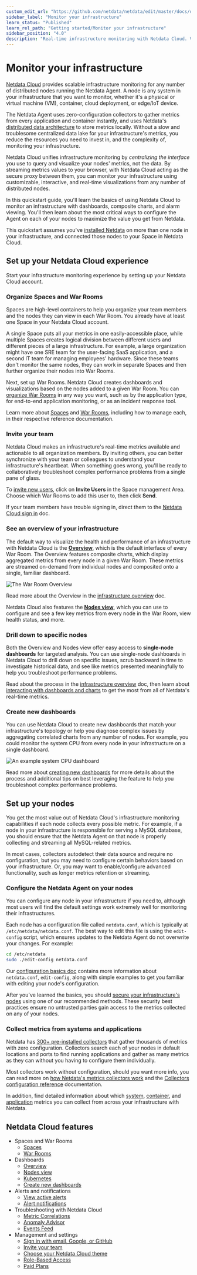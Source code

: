 ```yaml
---
custom_edit_url: "https://github.com/netdata/netdata/edit/master/docs/quickstart/infrastructure.md"
sidebar_label: "Monitor your infrastructure"
learn_status: "Published"
learn_rel_path: "Getting started/Monitor your infrastructure"
sidebar_position: "4.0"
description: "Real-time infrastructure monitoring with Netdata Cloud. View key metrics, insightful charts, and active alarms from all your nodes."
---
```

# Monitor your infrastructure


[Netdata Cloud](https://app.netdata.cloud) provides scalable infrastructure monitoring for any number of distributed
nodes running the Netdata Agent. A node is any system in your infrastructure that you want to monitor, whether it's a
physical or virtual machine (VM), container, cloud deployment, or edge/IoT device.

The Netdata Agent uses zero-configuration collectors to gather metrics from every application and container instantly,
and uses Netdata's [distributed data architecture](/docs/getting-started/distributed-data-architecture) to store metrics
locally. Without a slow and troublesome centralized data lake for your infrastructure's metrics, you reduce the
resources you need to invest in, and the complexity of, monitoring your infrastructure. 

Netdata Cloud unifies infrastructure monitoring by _centralizing the interface_ you use to query and visualize your
nodes' metrics, not the data. By streaming metrics values to your browser, with Netdata Cloud acting as the secure proxy
between them, you can monitor your infrastructure using customizable, interactive, and real-time visualizations from any
number of distributed nodes.

In this quickstart guide, you'll learn the basics of using Netdata Cloud to monitor an infrastructure with dashboards,
composite charts, and alarm viewing. You'll then learn about the most critical ways to configure the Agent on each of
your nodes to maximize the value you get from Netdata.

This quickstart assumes you've [installed Netdata](/docs/getting-started/install-netdata)
on more than one node in your infrastructure, and connected those nodes to your Space in Netdata Cloud. 

## Set up your Netdata Cloud experience

Start your infrastructure monitoring experience by setting up your Netdata Cloud account.

### Organize Spaces and War Rooms

Spaces are high-level containers to help you organize your team members and the nodes they can view in each War Room.
You already have at least one Space in your Netdata Cloud account.

A single Space puts all your metrics in one easily-accessible place, while multiple Spaces creates logical division
between different users and different pieces of a large infrastructure. For example, a large organization might have one
SRE team for the user-facing SaaS application, and a second IT team for managing employees' hardware. Since these teams
don't monitor the same nodes, they can work in separate Spaces and then further organize their nodes into War Rooms.

Next, set up War Rooms. Netdata Cloud creates dashboards and visualizations based on the nodes added to a given War
Room. You can [organize War Rooms](/docs/getting-started/monitor-your-infrastructure/war-rooms#war-room-organization) in any way
you want, such as by the application type, for end-to-end application monitoring, or as an incident response tool.

Learn more about [Spaces](/docs/getting-started/monitor-your-infrastructure/spaces) and [War
Rooms](/docs/getting-started/monitor-your-infrastructure/war-rooms), including how to manage each, in their respective reference
documentation.

### Invite your team

Netdata Cloud makes an infrastructure's real-time metrics available and actionable to all organization members. By
inviting others, you can better synchronize with your team or colleagues to understand your infrastructure's heartbeat.
When something goes wrong, you'll be ready to collaboratively troubleshoot complex performance problems from a single
pane of glass.

To [invite new users](/docs/getting-started/monitor-your-infrastructure/invite-your-team), click on **Invite Users** in the
Space management Area. Choose which War Rooms to add this user to, then click **Send**.

If your team members have trouble signing in, direct them to the [Netdata Cloud sign
in](/docs/getting-started/monitor-your-infrastructure/sign-in-with-email-google-or-github) doc.

### See an overview of your infrastructure

The default way to visualize the health and performance of an infrastructure with Netdata Cloud is the
[**Overview**](/docs/miscellaneous/infrastructure-overview), which is the default interface of every War Room. The
Overview features composite charts, which display aggregated metrics from every node in a given War Room. These metrics
are streamed on-demand from individual nodes and composited onto a single, familiar dashboard.

![The War Room
Overview](https://user-images.githubusercontent.com/1153921/108732681-09791980-74eb-11eb-9ba2-98cb1b6608de.png)

Read more about the Overview in the [infrastructure overview](/docs/miscellaneous/infrastructure-overview) doc.

Netdata Cloud also features the [**Nodes view**](/docs/miscellaneous/nodes-view), which you can
use to configure and see a few key metrics from every node in the War Room, view health status, and more.

### Drill down to specific nodes

Both the Overview and Nodes view offer easy access to **single-node dashboards** for targeted analysis. You can use
single-node dashboards in Netdata Cloud to drill down on specific issues, scrub backward in time to investigate
historical data, and see like metrics presented meaningfully to help you troubleshoot performance problems.

Read about the process in the [infrastructure
overview](/docs/miscellaneous/infrastructure-overview#drill-down-with-single-node-dashboards) doc, then learn about [interacting with
dashboards and charts](/docs/getting-started/monitor-your-infrastructure/interact-with-charts) to get the most from all of Netdata's real-time
metrics.

### Create new dashboards

You can use Netdata Cloud to create new dashboards that match your infrastructure's topology or help you diagnose
complex issues by aggregating correlated charts from any number of nodes. For example, you could monitor the system CPU
from every node in your infrastructure on a single dashboard.

![An example system CPU
dashboard](https://user-images.githubusercontent.com/1153921/108732974-4b09c480-74eb-11eb-87a2-c67e569c08b6.png)

Read more about [creating new dashboards](/docs/miscellaneous/build-new-dashboards) for more details about the process and
additional tips on best leveraging the feature to help you troubleshoot complex performance problems.

## Set up your nodes

You get the most value out of Netdata Cloud's infrastructure monitoring capabilities if each node collects every
possible metric. For example, if a node in your infrastructure is responsible for serving a MySQL database, you should
ensure that the Netdata Agent on that node is properly collecting and streaming all MySQL-related metrics.

In most cases, collectors autodetect their data source and require no configuration, but you may need to configure
certain behaviors based on your infrastructure. Or, you may want to enable/configure advanced functionality, such as
longer metrics retention or streaming.

### Configure the Netdata Agent on your nodes

You can configure any node in your infrastructure if you need to, although most users will find the default settings
work extremely well for monitoring their infrastructures.

Each node has a configuration file called `netdata.conf`, which is typically at `/etc/netdata/netdata.conf`. The best
way to edit this file is using the `edit-config` script, which ensures updates to the Netdata Agent do not overwrite
your changes. For example:

```bash
cd /etc/netdata
sudo ./edit-config netdata.conf
```

Our [configuration basics doc](/docs/getting-started/manage-and-configure/configuration) contains more information about `netdata.conf`, `edit-config`,
along with simple examples to get you familiar with editing your node's configuration.

After you've learned the basics, you should [secure your infrastructure's nodes](/docs/deployment-in-production/secure-your-nodes) using
one of our recommended methods. These security best practices ensure no untrusted parties gain access to the metrics
collected on any of your nodes.

### Collect metrics from systems and applications

Netdata has [300+ pre-installed collectors](/docs/data-collection/monitor-anything) that gather thousands of metrics with zero
configuration. Collectors search each of your nodes in default locations and ports to find running applications and
gather as many metrics as they can without you having to configure them individually.

Most collectors work without configuration, should you want more info, you can read more on [how Netdata's metrics collectors work](/docs/data-collection) and the [Collectors configuration reference](/docs/data-collection/collectors-configuration) documentation.

In addition, find detailed information about which [system](/docs/data-collection/system-metrics),
[container](/docs/data-collection/container-metrics), and [application](/docs/data-collection/application-metrics) metrics you can
collect from across your infrastructure with Netdata.

## Netdata Cloud features

<Grid columns="2">
  <Box
    title="Spaces and War Rooms">
    <BoxList>
      <BoxListItemRegexLink to="[](/docs/getting-started/monitor-your-infrastructure/spaces)" title="Spaces" />
      <BoxListItemRegexLink to="[](/docs/getting-started/monitor-your-infrastructure/war-rooms)" title="War Rooms" />
    </BoxList>
  </Box>
  <Box
    title="Dashboards">
    <BoxList>
      <BoxListItemRegexLink to="[](/docs/getting-started/monitor-your-infrastructure/home-overview-and-single-node-view)" title="Overview" />
      <BoxListItemRegexLink to="[](/docs/miscellaneous/nodes-view)" title="Nodes view" />
      <BoxListItemRegexLink to="[](/docs/miscellaneous/kubernetes-miscellaneous)" title="Kubernetes" />
      <BoxListItemRegexLink to="[](/docs/miscellaneous/build-new-dashboards)" title="Create new dashboards" />
    </BoxList>
  </Box>
  <Box
    title="Alerts and notifications">
    <BoxList>
      <BoxListItemRegexLink to="[](/docs/getting-started/monitor-your-infrastructure/view-active-alerts#netdata-cloud)" title="View active alerts" />
      <BoxListItemRegexLink to="[](/docs/alerts-and-notifications/changed-notifications/cloud-alert-notifications)" title="Alert notifications" />
    </BoxList>
  </Box>
  <Box
    title="Troubleshooting with Netdata Cloud">
    <BoxListItemRegexLink to="[](/docs/troubleshooting-and-machine-learning/metric-correlations)" title="Metric Correlations" />
    <BoxListItemRegexLink to="[](/docs/troubleshooting-and-machine-learning/anomaly-advisor)" title="Anomaly Advisor" />
    <BoxListItemRegexLink to="[](/docs/troubleshooting-and-machine-learning/events-feed)" title="Events Feed" />
  </Box>
  <Box
    title="Management and settings">
    <BoxList>
      <BoxListItemRegexLink to="[](/docs/getting-started/monitor-your-infrastructure/sign-in-with-email-google-or-github)" title="Sign in with email, Google, or GitHub" />
      <BoxListItemRegexLink to="[](/docs/getting-started/monitor-your-infrastructure/invite-your-team)" title="Invite your team" />
      <BoxListItemRegexLink to="[](/docs/getting-started/monitor-your-infrastructure/choose-your-netdata-cloud-theme)" title="Choose your Netdata Cloud theme" />
      <BoxListItemRegexLink to="[](/docs/deployment-in-production/secure-your-nodes/role-based-access-model)" title="Role-Based Access" />
      <BoxListItemRegexLink to="[](/docs/getting-started/monitor-your-infrastructure/netdata-plans)" title="Paid Plans" />
    </BoxList>
  </Box>
</Grid>

- Spaces and War Rooms
  - [Spaces](/docs/getting-started/monitor-your-infrastructure/spaces)
  - [War Rooms](/docs/getting-started/monitor-your-infrastructure/war-rooms)
- Dashboards
  - [Overview](/docs/getting-started/monitor-your-infrastructure/home-overview-and-single-node-view)
  - [Nodes view](/docs/miscellaneous/nodes-view)
  - [Kubernetes](/docs/miscellaneous/kubernetes-miscellaneous)
  - [Create new dashboards](/docs/miscellaneous/build-new-dashboards)
- Alerts and notifications
  - [View active alerts](/docs/getting-started/monitor-your-infrastructure/view-active-alerts#netdata-cloud)
  - [Alert notifications](/docs/alerts-and-notifications/changed-notifications/cloud-alert-notifications)
- Troubleshooting with Netdata Cloud
  - [Metric Correlations](/docs/troubleshooting-and-machine-learning/metric-correlations)
  - [Anomaly Advisor](/docs/troubleshooting-and-machine-learning/anomaly-advisor)
  - [Events Feed](/docs/troubleshooting-and-machine-learning/events-feed)
- Management and settings
  - [Sign in with email, Google, or GitHub](/docs/getting-started/monitor-your-infrastructure/sign-in-with-email-google-or-github)
  - [Invite your team](/docs/getting-started/monitor-your-infrastructure/invite-your-team)
  - [Choose your Netdata Cloud theme](/docs/getting-started/monitor-your-infrastructure/choose-your-netdata-cloud-theme)
  - [Role-Based Access](/docs/deployment-in-production/secure-your-nodes/role-based-access-model)
  - [Paid Plans](/docs/getting-started/monitor-your-infrastructure/netdata-plans)
